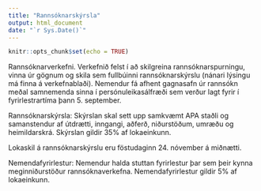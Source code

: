```yaml
---
title: "Rannsóknarskýrsla"
output: html_document
date: "`r Sys.Date()`"
---
```


```r
knitr::opts_chunk$set(echo = TRUE)
```

Rannsóknarverkefni. Verkefnið felst í að skilgreina rannsóknarspurningu, vinna úr gögnum og skila sem fullbúinni rannsóknarskýrslu (nánari lýsingu má finna á verkefnablaði). Nemendur fá afhent gagnasafn úr rannsókn meðal samnemenda sinna í persónuleikasálfræði sem verður lagt fyrir í fyrirlestrartíma þann 5. september.

Rannsóknarskýrsla: Skýrslan skal sett upp samkvæmt APA staðli og samanstendur af útdrætti, inngangi, aðferð, niðurstöðum, umræðu og heimildarskrá. Skýrslan gildir 35% af lokaeinkunn. 

Lokaskil á rannsóknarskýrslu eru föstudaginn 24. nóvember á miðnætti. 

Nemendafyrirlestur: Nemendur halda stuttan fyrirlestur þar sem þeir kynna meginniðurstöður rannsóknaverkefna. Nemendafyrirlestur gildir 5% af lokaeinkunn.